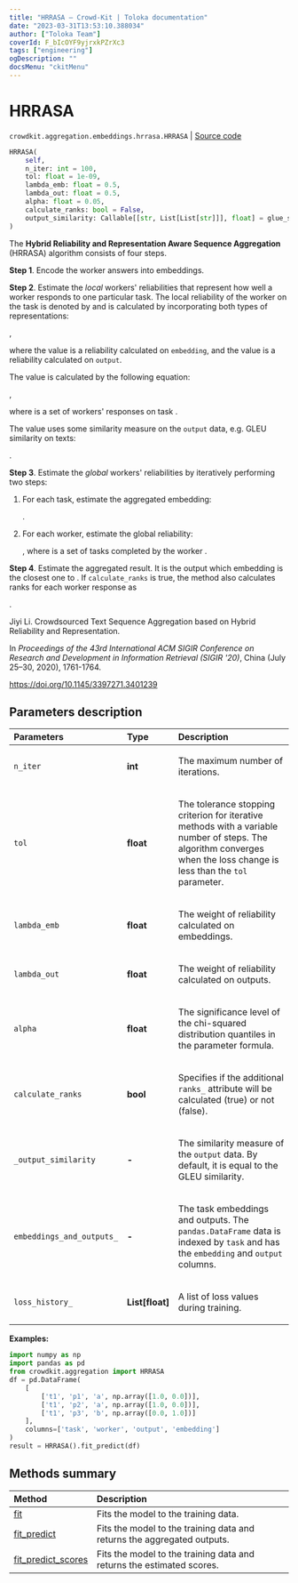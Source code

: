 ```yaml
---
title: "HRRASA — Crowd-Kit | Toloka documentation"
date: "2023-03-31T13:53:10.388034"
author: ["Toloka Team"]
coverId: F_bIcOYF9yjrxkPZrXc3
tags: ["engineering"]
ogDescription: ""
docsMenu: "ckitMenu"
---
```


# HRRASA

`crowdkit.aggregation.embeddings.hrrasa.HRRASA` | [Source code](https://github.com/Toloka/crowd-kit/blob/v1.2.1/crowdkit/aggregation/embeddings/hrrasa.py#L27)

```python
HRRASA(
    self,
    n_iter: int = 100,
    tol: float = 1e-09,
    lambda_emb: float = 0.5,
    lambda_out: float = 0.5,
    alpha: float = 0.05,
    calculate_ranks: bool = False,
    output_similarity: Callable[[str, List[List[str]]], float] = glue_similarity
)
```

The **Hybrid Reliability and Representation Aware Sequence Aggregation** (HRRASA) algorithm consists of four steps.

**Step 1**. Encode the worker answers into embeddings.

**Step 2**. Estimate the *local* workers' reliabilities that represent how well a
worker responds to one particular task. The local reliability of the worker <Formula withoutContainer={true} content="$k$"/> on the task <Formula withoutContainer={true} content="$i$"/> is
denoted by <Formula withoutContainer={true} content="$\gamma_i^k$"/> and is calculated by incorporating both types of representations:

<Formula withoutContainer={true} content="$\gamma_i^k = \lambda_{emb}\gamma_{i,emb}^k + \lambda_{seq}\gamma_{i,seq}^k, \; \lambda_{emb} + \lambda_{seq} = 1$"/>,

where the <Formula withoutContainer={true} content="$\gamma_{i,emb}^k$"/> value is a reliability calculated on `embedding`, and the <Formula withoutContainer={true} content="$\gamma_{i,seq}^k$"/> value is a
reliability calculated on `output`.

The <Formula withoutContainer={true} content="$\gamma_{i,emb}^k$"/> value is calculated by the following equation:

<Formula withoutContainer={true} content="$\gamma_{i,emb}^k = \frac{1}{|\mathcal{U}_i| - 1}\sum_{a_i^{k'} \in \mathcal{U}_i, k \neq k'}
\exp\left(\frac{\|e_i^k-e_i^{k'}\|^2}{\|e_i^k\|^2\|e_i^{k'}\|^2}\right)$"/>,

where <Formula withoutContainer={true} content="$\mathcal{U_i}$"/> is a set of workers' responses on task <Formula withoutContainer={true} content="$i$"/>.

The <Formula withoutContainer={true} content="$\gamma_{i,seq}^k$"/> value uses some similarity measure <Formula withoutContainer={true} content="$sim$"/> on the `output` data, e.g. GLEU similarity on texts:

<Formula withoutContainer={true} content="$\gamma_{i,seq}^k = \frac{1}{|\mathcal{U}_i| - 1}\sum_{a_i^{k'} \in \mathcal{U}_i, k \neq k'}sim(a_i^k, a_i^{k'})$"/>.

**Step 3**. Estimate the *global* workers' reliabilities <Formula withoutContainer={true} content="$\beta$"/> by iteratively performing two steps:

1. For each task, estimate the aggregated embedding:

    <Formula withoutContainer={true} content="$\hat{e}_i = \frac{\sum_k \gamma_i^k \beta_k e_i^k}{\sum_k \gamma_i^k \beta_k}$"/>.

2. For each worker, estimate the global reliability:

    <Formula withoutContainer={true} content="$\beta_k = \frac{\chi^2_{(\alpha/2, |\mathcal{V}_k|)}}{\sum_i\left(\|e_i^k - \hat{e}_i\|^2/\gamma_i^k\right)}$"/>, where <Formula withoutContainer={true} content="$\mathcal{V}_k$"/> is a set of tasks completed by the worker <Formula withoutContainer={true} content="$k$"/>.

**Step 4**. Estimate the aggregated result. It is the output which embedding is the closest one to <Formula withoutContainer={true} content="$\hat{e}_i$"/>. If `calculate_ranks` is true, the method also calculates ranks for each worker response as

<Formula withoutContainer={true} content="$s_i^k = \beta_k \exp\left(-\frac{\|e_i^k - \hat{e}_i\|^2}{\|e_i^k\|^2\|\hat{e}_i\|^2}\right) + \gamma_i^k$"/>.

Jiyi Li. Crowdsourced Text Sequence Aggregation based on Hybrid Reliability and Representation.

In *Proceedings of the 43rd International ACM SIGIR Conference on Research and Development in Information Retrieval (SIGIR '20)*, China (July 25–30, 2020), 1761-1764.

<https://doi.org/10.1145/3397271.3401239>

## Parameters description

| Parameters | Type | Description |
| :----------| :----| :-----------|
`n_iter`|**int**|<p>The maximum number of iterations.</p>
`tol`|**float**|<p>The tolerance stopping criterion for iterative methods with a variable number of steps. The algorithm converges when the loss change is less than the `tol` parameter.</p>
`lambda_emb`|**float**|<p>The weight of reliability calculated on embeddings.</p>
`lambda_out`|**float**|<p>The weight of reliability calculated on outputs.</p>
`alpha`|**float**|<p>The significance level of the chi-squared distribution quantiles in the <Formula withoutContainer={true} content="$\beta$"/> parameter formula.</p>
`calculate_ranks`|**bool**|<p>Specifies if the additional `ranks_` attribute will be calculated (true) or not (false).</p>
`_output_similarity`|**-**|<p>The similarity measure <Formula withoutContainer={true} content="$sim$"/> of the `output` data. By default, it is equal to the GLEU similarity.</p>
`embeddings_and_outputs_`|**-**|<p>The task embeddings and outputs. The `pandas.DataFrame` data is indexed by `task` and has the `embedding` and `output` columns.</p>
`loss_history_`|**List\[float\]**|<p>A list of loss values during training.</p>

**Examples:**

```python
import numpy as np
import pandas as pd
from crowdkit.aggregation import HRRASA
df = pd.DataFrame(
    [
        ['t1', 'p1', 'a', np.array([1.0, 0.0])],
        ['t1', 'p2', 'a', np.array([1.0, 0.0])],
        ['t1', 'p3', 'b', np.array([0.0, 1.0])]
    ],
    columns=['task', 'worker', 'output', 'embedding']
)
result = HRRASA().fit_predict(df)
```

## Methods summary

| Method | Description |
| :------| :-----------|
[fit](/docs/crowd-kit/reference/crowdkit.aggregation.embeddings.hrrasa.HRRASA.fit)| Fits the model to the training data.
[fit_predict](/docs/crowd-kit/reference/crowdkit.aggregation.embeddings.hrrasa.HRRASA.fit_predict)| Fits the model to the training data and returns the aggregated outputs.
[fit_predict_scores](/docs/crowd-kit/reference/crowdkit.aggregation.embeddings.hrrasa.HRRASA.fit_predict_scores)| Fits the model to the training data and returns the estimated scores.